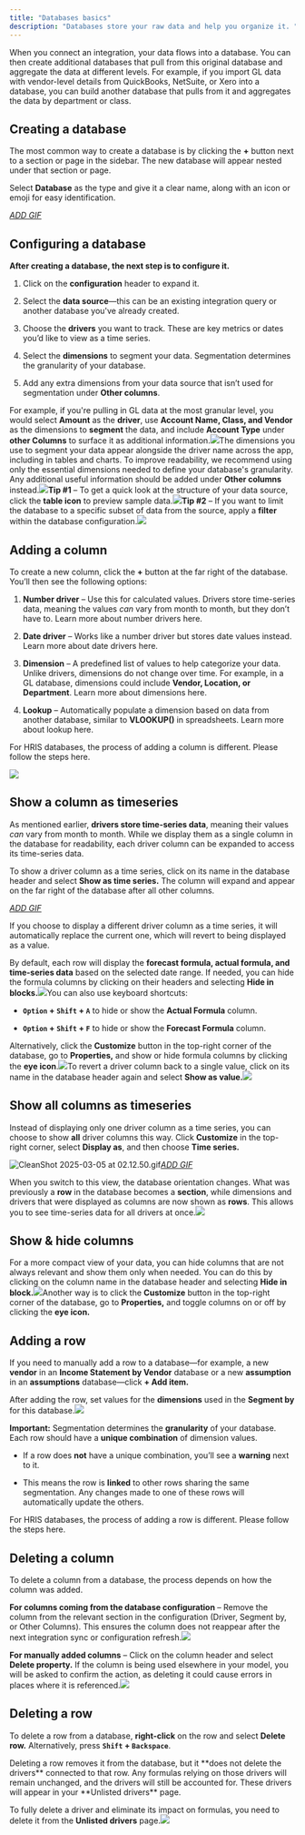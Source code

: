 ```yaml
---
title: "Databases basics"
description: "Databases store your raw data and help you organize it. "
---
```


When you connect an integration, your data flows into a database. You can then create additional databases that pull from this original database and aggregate the data at different levels. For example, if you import GL data with vendor-level details from QuickBooks, NetSuite, or Xero into a database, you can build another database that pulls from it and aggregates the data by department or class.

## Creating a database

The most common way to create a database is by clicking the **+** button next to a section or page in the sidebar. The new database will appear nested under that section or page.

Select **Database** as the type and give it a clear name, along with an icon or emoji for easy identification.

*<u>ADD GIF</u>*

## Configuring a database

**After creating a database, the next step is to configure it.**

1. Click on the **configuration** header to expand it.

2. Select the **data source**—this can be an existing integration query or another database you've already created.

3. Choose the **drivers** you want to track. These are key metrics or dates you’d like to view as a time series.

4. Select the **dimensions** to segment your data. Segmentation determines the granularity of your database.

5. Add any extra dimensions from your data source that isn’t used for segmentation under **Other columns**.

For example, if you're pulling in GL data at the most granular level, you would select **Amount** as the **driver**, use **Account Name, Class, and Vendor** as the dimensions to **segment** the data, and include **Account Type** under **other Columns** to surface it as additional information.![](/images/databases-config.png)The dimensions you use to segment your data appear alongside the driver name across the app, including in tables and charts. To improve readability, we recommend using only the essential dimensions needed to define your database's granularity. Any additional useful information should be added under **Other columns** instead.![](/images/dimensions-pills.png)**Tip #1** – To get a quick look at the structure of your data source, click the **table icon** to preview sample data.![](/images/databases-config-preview.png)**Tip #2** – If you want to limit the database to a specific subset of data from the source, apply a **filter** within the database configuration.![](/images/databases-config-filters.png)

## Adding a column

To create a new column, click the **+** button at the far right of the database. You’ll then see the following options:

1. **Number driver** – Use this for calculated values. Drivers store time-series data, meaning the values *can* vary from month to month, but they don’t have to. Learn more about number drivers here.

2. **Date driver** – Works like a number driver but stores date values instead. Learn more about date drivers here.

3. **Dimension** – A predefined list of values to help categorize your data. Unlike drivers, dimensions do not change over time. For example, in a GL database, dimensions could include **Vendor, Location, or Department**. Learn more about dimensions here.

4. **Lookup** – Automatically populate a dimension based on data from another database, similar to **VLOOKUP()** in spreadsheets. Learn more about lookup here.

<Note>
  For HRIS databases, the process of adding a column is different. Please follow the steps here.
</Note>

![](/images/databases-new-column@2x.png)

## Show a column as timeseries

As mentioned earlier, **drivers store time-series data**, meaning their values *can* vary from month to month. While we display them as a single column in the database for readability, each driver column can be expanded to access its time-series data.

To show a driver column as a time series, click on its name in the database header and select **Show as time series.** The column will expand and appear on the far right of the database after all other columns.

*<u>ADD GIF</u>*

<Note>
  If you choose to display a different driver column as a time series, it will automatically replace the current one, which will revert to being displayed as a value.
</Note>

By default, each row will display the **forecast formula, actual formula, and time-series data** based on the selected date range. If needed, you can hide the formula columns by clicking on their headers and selecting **Hide in blocks.**![](/images/databases-hide-column.png)You can also use keyboard shortcuts:

* **`Option` + `Shift` + `A`** to hide or show the **Actual Formula** column.

* **`Option` + `Shift` + `F`** to hide or show the **Forecast Formula** column.

Alternatively, click the **Customize** button in the top-right corner of the database, go to **Properties,** and show or hide formula columns by clicking the **eye icon**.![](/images/databases-properties.png)To revert a driver column back to a single value, click on its name in the database header again and select **Show as value.**![](/images/databases-show-as-value.png)

## Show all columns as timeseries

Instead of displaying only one driver column as a time series, you can choose to show **all** driver columns this way. Click **Customize** in the top-right corner, select **Display as**, and then choose **Time series.**

![CleanShot 2025-03-05 at 02.12.50.gif](attachment:6458c785-c300-45a0-81fa-8dad921f7854:CleanShot_2025-03-05_at_02.12.50.gif)*<u>ADD GIF</u>*

When you switch to this view, the database orientation changes. What was previously a **row** in the database becomes a **section**, while dimensions and drivers that were displayed as columns are now shown as **rows**. This allows you to see time-series data for all drivers at once.![](/images/database-as-timeseries.png)

## Show & hide columns

For a more compact view of your data, you can hide columns that are not always relevant and show them only when needed. You can do this by clicking on the column name in the database header and selecting **Hide in block.**![](/images/database-hide-in-block.png)Another way is to click the **Customize** button in the top-right corner of the database, go to **Properties,** and toggle columns on or off by clicking the **eye icon.**

## Adding a row

If you need to manually add a row to a database—for example, a new **vendor** in an **Income Statement by Vendor** database or a new **assumption** in an **assumptions** database—click **+ Add item.**

After adding the row, set values for the **dimensions** used in the **Segment by** for this database.![](/images/database-add-row.png)

**Important:** Segmentation determines the **granularity** of your database. Each row should have a **unique combination** of dimension values.

* If a row does **not** have a unique combination, you’ll see a **warning** next to it.

* This means the row is **linked** to other rows sharing the same segmentation. Any changes made to one of these rows will automatically update the others.

<Note>
  For HRIS databases, the process of adding a row is different. Please follow the steps here.
</Note>

## Deleting a column

To delete a column from a database, the process depends on how the column was added.

**For columns coming from the database configuration** – Remove the column from the relevant section in the configuration (Driver, Segment by, or Other Columns). This ensures the column does not reappear after the next integration sync or configuration refresh.![](/images/database-remove-from-config.png)

**For manually added columns** – Click on the column header and select **Delete property.** If the column is being used elsewhere in your model, you will be asked to confirm the action, as deleting it could cause errors in places where it is referenced.![](/images/database-delete-property.png)

## Deleting a row

To delete a row from a database, **right-click** on the row and select **Delete row.** Alternatively, press **`Shift` + `Backspace`**.

<Warning>
  Deleting a row removes it from the database, but it **does not delete the drivers** connected to that row. Any formulas relying on those drivers will remain unchanged, and the drivers will still be accounted for. These drivers will appear in your **Unlisted drivers** page.
</Warning>

To fully delete a driver and eliminate its impact on formulas, you need to delete it from the **Unlisted drivers** page.![](/images/unlisted.png)